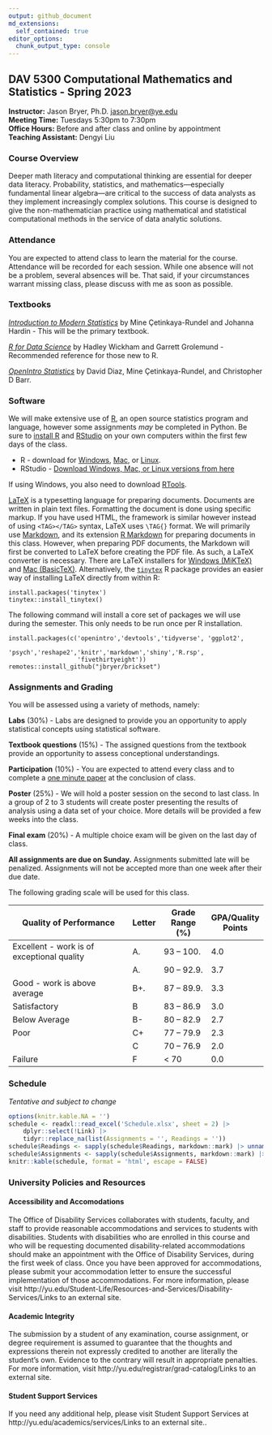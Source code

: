 ```yaml
---
output: github_document
md_extensions:
  self_contained: true
editor_options: 
  chunk_output_type: console
---
```


## DAV 5300 Computational Mathematics and Statistics - Spring 2023

**Instructor:** Jason Bryer, Ph.D. [jason.bryer@ye.edu](mailto:jason.bryer@ye.edu)  
**Meeting Time:** Tuesdays 5:30pm to 7:30pm  
**Office Hours:** Before and after class and online by appointment  
**Teaching Assistant:** Dengyi Liu  

### Course Overview

Deeper math literacy and computational thinking are essential for deeper data literacy. Probability, statistics, and mathematics—especially fundamental linear algebra—are critical to the success of data analysts as they implement increasingly complex solutions. This course is designed to give the non-mathematician practice using mathematical and statistical computational methods in the service of data analytic solutions.

### Attendance

You are expected to attend class to learn the material for the course. Attendance will be recorded for each session. While one absence will not be a problem, several absences will be. That said, if your circumstances warrant missing class, please discuss with me as soon as possible.

### Textbooks

[*Introduction to Modern Statistics*](materials/imstat.pdf) by Mine Çetinkaya-Rundel and Johanna Hardin - This will be the primary textbook.

[*R for Data Science*](https://r4ds.hadley.nz) by Hadley Wickham and Garrett Grolemund - Recommended reference for those new to R.

[*OpenIntro Statistics*](materials/os4.pdf) by David Diaz, Mine Çetinkaya-Rundel, and Christopher D Barr.

### Software

We will make extensive use of [R](http://r-project.org), an open source statistics program and language, however some assignments *may* be completed in Python. Be sure to [install R](http://cran.r-project.org/) and [RStudio](http://rstudio.com) on your own computers within the first few days of the class.

* R - download for [Windows](http://cran.r-project.org/bin/windows/base/), [Mac](http://cran.r-project.org/bin/macosx/), or [Linux](https://cran.r-project.org).
* RStudio - [Download Windows, Mac, or Linux versions from here](https://rstudio.com/products/rstudio/download/#download)

If using Windows, you also need to download [RTools](http://cran.r-project.org/bin/windows/Rtools/).

[LaTeX](https://www.latex-project.org/) is a typesetting language for preparing documents. Documents are written in plain text files. Formatting the document is done using specific markup. If you have used HTML, the framework is similar however instead of using `<TAG></TAG>` syntax, LaTeX uses `\TAG{}` format. We will primarily use [Markdown](https://daringfireball.net/projects/markdown/), and its extension [R Markdown](https://rmarkdown.rstudio.com/) for preparing documents in this class. However, when preparing PDF documents, the Markdown will first be converted to LaTeX before creating the PDF file. As such, a LaTeX converter is necessary. There are LaTeX installers for [Windows (MiKTeX)](http://miktex.org/) and [Mac (BasicTeX)](http://www.tug.org/mactex/morepackages.html). Alternatively, the [`tinytex`](https://yihui.name/tinytex/) R package provides an easier way of installing LaTeX directly from within R:

```
install.packages('tinytex')
tinytex::install_tinytex()
```

The following command will install a core set of packages we will use during the semester. This only needs to be run once per R installation.

```
install.packages(c('openintro','devtools','tidyverse', 'ggplot2',
                   'psych','reshape2','knitr','markdown','shiny','R.rsp',
                   'fivethirtyeight'))
remotes::install_github("jbryer/brickset")
```


### Assignments and Grading

You will be assessed using a variety of methods, namely:

**Labs** (30%) - Labs are designed to provide you an opportunity to apply statistical concepts using statistical software.

**Textbook questions** (15%) - The assigned questions from the textbook provide an opportunity to assess conceptional understandings.

**Participation** (10%) - You are expected to attend every class and to complete a [one minute paper](https://forms.gle/CD5Qxkq3xtdxSheW8) at the conclusion of class.

**Poster** (25%) - We will hold a poster session on the second to last class. In a group of 2 to 3 students will create poster presenting the results of analysis using a data set of your choice. More details will be provided a few weeks into the class.

**Final exam** (20%) - A multiple choice exam will be given on the last day of class.

**All assignments are due on Sunday.** Assignments submitted late will be penalized. Assignments will not be accepted more than one week after their due date.

The following grading scale will be used for this class.

| Quality of Performance                     | Letter | Grade Range (%) | GPA/Quality Points |
|--------------------------------------------|--------|-----------------|--------------------|
| Excellent - work is of exceptional quality | A.     | 93 – 100.       | 4.0                |
|                                            | A.     | 90 – 92.9.      | 3.7                |
| Good - work is above average               | B+.    | 87 – 89.9.      | 3.3                |
| Satisfactory                               | B      | 83 – 86.9       | 3.0                |
| Below Average                              | B-     | 80 – 82.9       | 2.7                |
| Poor                                       | C+     | 77 – 79.9       | 2.3                |
|                                            | C      | 70 – 76.9       | 2.0                |
| Failure                                    | F      | < 70            | 0.0                |


### Schedule

*Tentative and subject to change*

```r
options(knitr.kable.NA = '')
schedule <- readxl::read_excel('Schedule.xlsx', sheet = 2) |>
	dplyr::select(!Link) |> 
	tidyr::replace_na(list(Assignments = '', Readings = ''))
schedule$Readings <- sapply(schedule$Readings, markdown::mark) |> unname()
schedule$Assignments <- sapply(schedule$Assignments, markdown::mark) |> unname()
knitr::kable(schedule, format = 'html', escape = FALSE)
```


### University Policies and Resources

#### Accessibility and Accomodations

The Office of Disability Services collaborates with students, faculty, and staff to provide reasonable accommodations and services to students with disabilities. Students with disabilities who are enrolled in this course and who will be requesting documented disability-related accommodations should make an appointment with the Office of Disability Services, during the first week of class. Once you have been approved for accommodations, please submit your accommodation letter to ensure the successful implementation of those accommodations. For more information, please visit http://yu.edu/Student-Life/Resources-and-Services/Disability-Services/Links to an
external site.

#### Academic Integrity

The submission by a student of any examination, course assignment, or degree requirement is assumed to guarantee that the thoughts and expressions therein not expressly credited to another are literally the student’s own. Evidence to the contrary will result in appropriate penalties. For more information, visit http://yu.edu/registrar/grad-catalog/Links to an external site.

#### Student Support Services

If you need any additional help, please visit Student Support Services at http://yu.edu/academics/services/Links to an external site..
